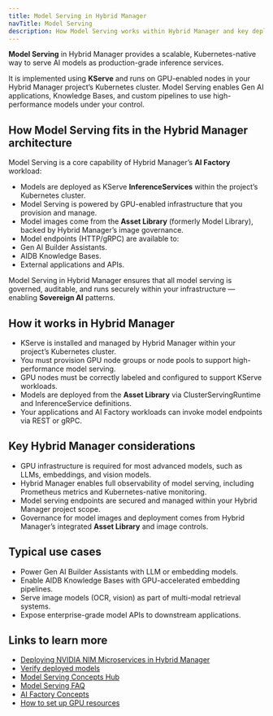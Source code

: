 ```yaml
---
title: Model Serving in Hybrid Manager
navTitle: Model Serving
description: How Model Serving works within Hybrid Manager and key deployment considerations.
---
```


**Model Serving** in Hybrid Manager provides a scalable, Kubernetes-native way to serve AI models as production-grade inference services.

It is implemented using **KServe** and runs on GPU-enabled nodes in your Hybrid Manager project’s Kubernetes cluster. Model Serving enables Gen AI applications, Knowledge Bases, and custom pipelines to use high-performance models under your control.

## How Model Serving fits in the Hybrid Manager architecture

Model Serving is a core capability of Hybrid Manager’s **AI Factory** workload:

-   Models are deployed as KServe **InferenceServices** within the project’s Kubernetes cluster.
-   Model Serving is powered by GPU-enabled infrastructure that you provision and manage.
-   Model images come from the **Asset Library** (formerly Model Library), backed by Hybrid Manager’s image governance.
-   Model endpoints (HTTP/gRPC) are available to:
-   Gen AI Builder Assistants.
-   AIDB Knowledge Bases.
-   External applications and APIs.

Model Serving in Hybrid Manager ensures that all model serving is governed, auditable, and runs securely within your infrastructure — enabling **Sovereign AI** patterns.

## How it works in Hybrid Manager

-   KServe is installed and managed by Hybrid Manager within your project’s Kubernetes cluster.
-   You must provision GPU node groups or node pools to support high-performance model serving.
-   GPU nodes must be correctly labeled and configured to support KServe workloads.
-   Models are deployed from the **Asset Library** via ClusterServingRuntime and InferenceService definitions.
-   Your applications and AI Factory workloads can invoke model endpoints via REST or gRPC.

## Key Hybrid Manager considerations

-   GPU infrastructure is required for most advanced models, such as LLMs, embeddings, and vision models.
-   Hybrid Manager enables full observability of model serving, including Prometheus metrics and Kubernetes-native monitoring.
-   Model serving endpoints are secured and managed within your Hybrid Manager project scope.
-   Governance for model images and deployment comes from Hybrid Manager’s integrated **Asset Library** and image controls.

## Typical use cases

-   Power Gen AI Builder Assistants with LLM or embedding models.
-   Enable AIDB Knowledge Bases with GPU-accelerated embedding pipelines.
-   Serve image models (OCR, vision) as part of multi-modal retrieval systems.
-   Expose enterprise-grade model APIs to downstream applications.

## Links to learn more

-   [Deploying NVIDIA NIM Microservices in Hybrid Manager](/edb-postgres-ai/ai-factory/learn/how-to/model-serving/deploy-nim-container/)
-   [Verify deployed models](/edb-postgres-ai/hybrid-manager/ai-factory/learn/how-to/verify-models/)
-   [Model Serving Concepts Hub](/edb-postgres-ai/ai-factory/learn/explained/model-serving-concepts)
-   [Model Serving FAQ](/edb-postgres-ai/ai-factory/learn/how-to/model-serving/faq)
-   [AI Factory Concepts](/edb-postgres-ai/ai-factory/learn/explained/ai-factory-concepts)
-   [How to set up GPU resources](/edb-postgres-ai/hybrid-manager/ai-factory/learn/how-to/setup-gpu/)
